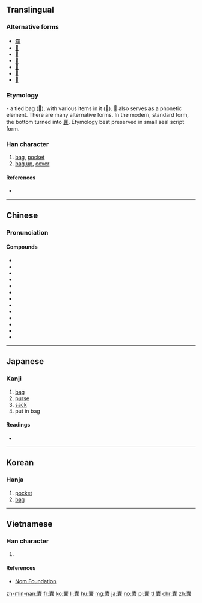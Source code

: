 {{character info/new}}
==Translingual==

===Alternative forms===
* [[嚢]]
* [[𡄜]]
* [[𢑿]]
* [[𣡦]]
* [[𣡪]]
* [[𧛦]]
* [[𣡏]]

===Etymology===
{{Han etyl}}
{{liushu|ic}} - a tied bag ([[𣒚]]), with various items in it ([[𤕦]]). 𤕦 also serves as a phonetic element. There are many alternative forms. In the modern, standard form, the bottom turned into [[襄]]. Etymology best preserved in small seal script form.

===Han character===
{{Han char|rn=30|rad=口|as=19|sn=22|four=00732|canj=JBRRV|ids=}}

# [[bag]], [[pocket]]
# [[bag up]], [[cover]]

====References====
* {{Han ref|kx=0215.140|dkj=04633|dj=0438.140|hdz=10707.130|uh=56CA|ud=22218|bh=C56E|bd=50542}}

----

==Chinese==
{{zh-forms}}

===Pronunciation===
{{zh-pron
|m=náng
|c=nong4
|mc=y
|oc=y
|ma=
|cat=n,v
}}

====Compounds====
* {{zh-l|背囊|backpack}}
* {{zh-l|膽囊|gallbladder}}
* {{zh-l|膠囊|gelatine capsules}}
* {{zh-l|貝羚膠囊}}
* {{zh-l|全天麻膠囊}}
* {{zh-l|獨一味膠囊}}
* {{zh-l|風濕骨痛膠囊}}
* {{zh-l|婦炎淨膠囊}}
* {{zh-l|桂龍咳喘寧膠囊}}
* {{zh-l|猴頭健胃靈膠囊}}
* {{zh-l|金水寶膠囊}}
* {{zh-l|十滴水軟膠囊}}
* {{zh-l|養血生髮膠囊}}

----

==Japanese==

===Kanji===
{{ja-kanji|grade=|rs=口19}}

# [[bag]]
# [[purse]]
# [[sack]]
# put in bag


====Readings====
* {{ja-readings|on=[[のう]] (nō)|kun=[[ふくろ]] (fukuro)}}

----

==Korean==

===Hanja===
{{ko-hanja|hangeul=낭|rv=nang|mr=nang}}

# [[pocket]]
# [[bag]]

----

==Vietnamese==

===Han character===
{{vi-hantu|[[nang]], [[nẵng]]|rs=口19}}

# {{defn|lang=vi|sort=口19}}

====References====
* [http://nomfoundation.org/common/nom_details.php?codepoint=56ca Nom Foundation]

[[zh-min-nan:囊]]
[[fr:囊]]
[[ko:囊]]
[[li:囊]]
[[hu:囊]]
[[mg:囊]]
[[ja:囊]]
[[no:囊]]
[[pl:囊]]
[[tl:囊]]
[[chr:囊]]
[[zh:囊]]